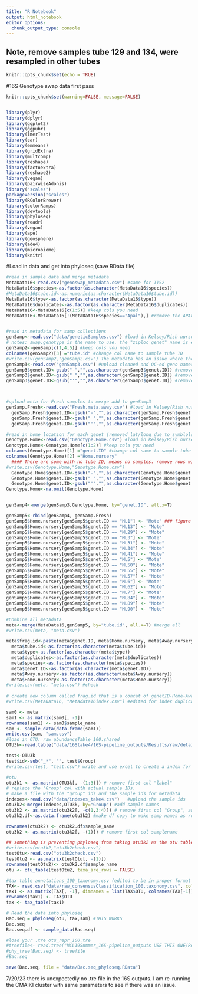```yaml
---
title: "R Notebook"
output: html_notebook
editor_options: 
  chunk_output_type: console
---
```

## Note, remove samples tube 129 and 134, were resampled in other tubes

```r
knitr::opts_chunk$set(echo = TRUE)
```
#16S Genotype swap data first pass

```r
knitr::opts_chunk$set(warning=FALSE, message=FALSE)


library(plyr) 
library(dplyr)
library(ggplot2)
library(ggpubr)
library(lmerTest)
library(car)
library(emmeans)
library(gridExtra)
library(multcomp)
library(reshape)
library(factoextra)
library(reshape2)
library(vegan) 
library(pairwiseAdonis)
library("scales")
packageVersion("scales")
library(RColorBrewer)
library(colorRamps)
library(devtools)
library(phyloseq)
library(readr)
library(vegan)
library(ape)
library(geosphere)
library(ade4)
library(microbiome)  
library(knitr)

```

#Load in data and get into phyloseq (save RData file)
```r
#read in sample data and merge metadata
MetaData16<-read.csv("genoswap_metadata.csv") #same for ITS2
MetaData16$species<-as.factor(as.character(MetaData16$species))
#MetaData16$tube.id<-as.numeric(as.character(MetaData16$tube.id))
MetaData16$type<-as.factor(as.character(MetaData16$type))
MetaData16$duplicates<-as.factor(as.character(MetaData16$duplicates))
MetaData16<-MetaData16[c(1:5)] #keep cols you need
MetaData16<-MetaData16[!(MetaData16$species=="Apal"),] #remove the APAL 


#read in metadata for samp collections
genSamp<-read.csv("data/geneticSamples.csv") #load in Kelsey/Rish nursery data
# notes: swap.genotype is the name to use. the "ziploc genet" name is either bag UM collected in or the changed name a specific nursery calls the genotype. Swap.geno is the name to use here. Rich confirmed all cols to the right of 'notes' unneeded
genSamp2<-genSamp[c(1,4,5)] #keep cols you need
colnames(genSamp2)[3] ="tube.id" #change col name to sample tube ID
#write.csv(genSamp2,"genSamp2.csv") The metadata has an issue where the genet name is entered slighty different by nursery so, here, we are going with the genoHome genet names. Download the csv and spot check and edit the genet names in THIS file. Also remove tube.ID with NAs
genSamp3<-read.csv("genSamp3.csv") #upload cleaned and QC-ed geno names
genSamp3$genet.ID<-gsub("-","",as.character(genSamp3$genet.ID)) #remove all "-", " ", "'"
genSamp3$genet.ID<-gsub(" ","",as.character(genSamp3$genet.ID)) #remove all "-", " ", "'"
genSamp3$genet.ID<-gsub("'","",as.character(genSamp3$genet.ID)) #remove all "-", " ", "'"



#upload meta for Fresh samples to merge add to genSamp3
genSamp.Fresh<-read.csv("Fresh.meta.away.csv") #load in Kelsey/Rish nursery data
  genSamp.Fresh$genet.ID<-gsub("-","",as.character(genSamp.Fresh$genet.ID)) #remove all "-", " ", "'"
  genSamp.Fresh$genet.ID<-gsub(" ","",as.character(genSamp.Fresh$genet.ID)) #remove all "-", " ", "'"
  genSamp.Fresh$genet.ID<-gsub("'","",as.character(genSamp.Fresh$genet.ID)) #remove all "-", " ", "'"

#read in home location for each genet (removed lat/long due to symblols)
Genotype.Home<-read.csv("Genotype.Home.csv") #load in Kelsey/Rish nursery data
Genotype.Home<-Genotype.Home[c(1:2)] #keep cols you need
colnames(Genotype.Home)[1] ="genet.ID" #change col name to sample tube ID
colnames(Genotype.Home)[2] ="Home.nursery"
  #### There are some with no tube ID, means no samples. remove rows with no tube id. HAVE NOT DONE
#write.csv(Genotype.Home,"Genotype.Home.csv")
  Genotype.Home$genet.ID<-gsub("-","",as.character(Genotype.Home$genet.ID)) #remove all "-", " ", "'"
  Genotype.Home$genet.ID<-gsub(" ","",as.character(Genotype.Home$genet.ID)) #remove all "-", " ", "'"
  Genotype.Home$genet.ID<-gsub("'","",as.character(Genotype.Home$genet.ID)) #remove all "-", " ", "'"
Genotype.Home<-na.omit(Genotype.Home)


genSamp4<-merge(genSamp3,Genotype.Home, by="genet.ID", all.x=T)

genSamp5<-rbind(genSamp4, genSamp.Fresh)
genSamp5$Home.nursery[genSamp5$genet.ID == "ML1"] <- "Mote" ### figure out how to code this better
genSamp5$Home.nursery[genSamp5$genet.ID == "ML13"] <- "Mote"
genSamp5$Home.nursery[genSamp5$genet.ID == "ML29"] <- "Mote"
genSamp5$Home.nursery[genSamp5$genet.ID == "ML3"] <- "Mote"
genSamp5$Home.nursery[genSamp5$genet.ID == "ML31"] <- "Mote"
genSamp5$Home.nursery[genSamp5$genet.ID == "ML34"] <- "Mote"
genSamp5$Home.nursery[genSamp5$genet.ID == "ML41"] <- "Mote"
genSamp5$Home.nursery[genSamp5$genet.ID == "ML5"] <- "Mote"
genSamp5$Home.nursery[genSamp5$genet.ID == "ML50"] <- "Mote"
genSamp5$Home.nursery[genSamp5$genet.ID == "ML55"] <- "Mote"
genSamp5$Home.nursery[genSamp5$genet.ID == "ML57"] <- "Mote"
genSamp5$Home.nursery[genSamp5$genet.ID == "ML6"] <- "Mote"
genSamp5$Home.nursery[genSamp5$genet.ID == "ML62"] <- "Mote"
genSamp5$Home.nursery[genSamp5$genet.ID == "ML7"] <- "Mote"
genSamp5$Home.nursery[genSamp5$genet.ID == "ML84"] <- "Mote"
genSamp5$Home.nursery[genSamp5$genet.ID == "ML89"] <- "Mote"
genSamp5$Home.nursery[genSamp5$genet.ID == "ML90"] <- "Mote"

#Combine all metadata
meta<-merge(MetaData16,genSamp5, by="tube.id", all.x=T) #merge all
#write.csv(meta, "meta.csv")

meta$frag.id<-paste(meta$genet.ID, meta$Home.nursery, meta$Away.nursery.x)
  meta$tube.id<-as.factor(as.character(meta$tube.id))
  meta$type<-as.factor(as.character(meta$type))
  meta$duplicates<-as.factor(as.character(meta$duplicates))
  meta$species<-as.factor(as.character(meta$species))
  meta$genet.ID<-as.factor(as.character(meta$genet.ID))
  meta$Away.nursery<-as.factor(as.character(meta$Away.nursery))
  meta$Home.nursery<-as.factor(as.character(meta$Home.nursery))
#write.csv(meta, "meta.csv") #check 
  
# create new column called frag.id that is a concat of genetID-Home-Away
#write.csv(MetaData16, "Metadata16index.csv") #edited for index duplicates and loaded above

sam0 <- meta
sam1 <- as.matrix(sam0[, -1])
rownames(sam1) <- sam0$sample_name
sam <- sample_data(data.frame(sam1))
write.csv(sam, "sam.csv")
#load in OTU: raw_abundanceTable_100.shared
OTU3k<-read.table("data/16Stake4/16S-pipeline_outputs/Results/raw/details/raw_abundanceTable_100.shared.txt", sep='', header=T)

test<-OTU3k
test$id<-sub("_*", "", test$Group)
#write.csv(test, "test.csv") write and use excel to create a index for group. figure out how to do this for real. 

#otu
otu3k1 <- as.matrix(OTU3k[, -(1:3)]) # remove first col "label"
# replace the "Group" col with actual sample IDs.
# make a file with the "group" ids and the sample ids for metadata
indexes<-read.csv("data/indexes_take4.csv")   #upload the sample ids
otu3k2<-merge(indexes,OTU3k, by="Group") #add sample names
otu3k2 <- as.matrix(otu3k2[, -c(1,3:4)]) # remove first col "Group", and label and num OTU
otu3k2.df<-as.data.frame(otu3k2) #make df copy to make samp names as row names in matrix

rownames(otu3k2) <- otu3k2.df$sample_name
otu3k2 <- as.matrix(otu3k2[, -(1)]) # remove first col samplename

## something is preventing phyloseq from taking otu3k2 as the otu table. but if you save and then reupload it works. 
#write.csv(otu3k2,"otu3k2check.csv")
testOtu<-read.csv("otu3k2check.csv")
testOtu2 <- as.matrix(testOtu[, -(1)]) 
rownames(testOtu2)<- otu3k2.df$sample_name
otu <- otu_table(testOtu2, taxa_are_rows = FALSE)

#tax table annotations_100_taxonomy.csv (edited to be in proper format with proper col names in excel (remove ";"))
TAX<- read.csv("data/raw_consensusClassification_100.taxonomy.csv", colClasses = "character") 
tax1 <- as.matrix(TAX[, -1], dimnames = list(TAX$OTU, colnames(TAX[-1])))
rownames(tax1) <- TAX$OTU
tax <- tax_table(tax1)

# Read the data into phyloseq
Bac.seq = phyloseq(otu, tax,sam) #THIS WORKS
Bac.seq
Bac.seq.df <- sample_data(Bac.seq)

#load your .tre otu_repr_100.tre
#treefile<- read.tree("MCL19Summer_16S-pipeline_outputs USE THIS ONE/Results/postprocessing/unifrac/otu_repr_100.tre")
#phy_tree(Bac.seq) <- treefile
#Bac.seq

save(Bac.seq, file = "data/Bac.seq_phyloseq.RData")
```
7/20/23 there is unexpectedly no .tre file in the 16S outputs. I am re-running the CMAIKI cluster with same parameters to see if there was an issue. 
